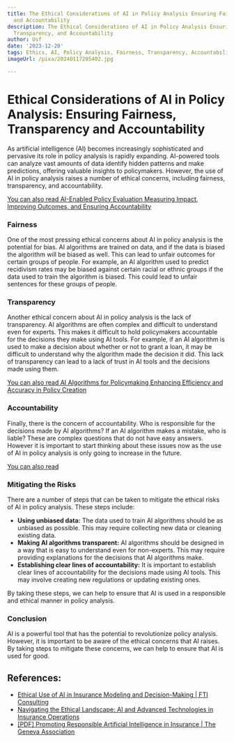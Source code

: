 ```yaml
---
title: The Ethical Considerations of AI in Policy Analysis Ensuring Fairness, Transparency,
  and Accountability
description: The Ethical Considerations of AI in Policy Analysis Ensuring Fairness,
  Transparency, and Accountability
author: Usf
date: '2023-12-20'
tags: Ethics, AI, Policy Analysis, Fairness, Transparency, Accountability
imageUrl: /pixa/20240117205402.jpg

---
```

# Ethical Considerations of AI in Policy Analysis: Ensuring Fairness, Transparency and Accountability

As artificial intelligence (AI) becomes increasingly sophisticated and pervasive its role in policy analysis is rapidly expanding. AI-powered tools can analyze  vast amounts of  data identify hidden patterns  and make predictions, offering valuable insights to policymakers. However, the use  of AI in policy analysis raises a number  of ethical concerns,  including fairness, transparency,  and accountability.

[You can also read AI-Enabled Policy Evaluation Measuring Impact, Improving Outcomes, and Ensuring Accountability](AI-Enabled%20Policy%20Evaluation%20Measuring%20Impact%2C%20Improving%20Outcomes%2C%20and%20Ensuring%20Accountability)


### Fairness

One of the  most pressing  ethical concerns about  AI in policy analysis is the potential for bias. AI algorithms are trained on data, and if the data is biased the algorithm will be biased  as well. This  can  lead to unfair outcomes for  certain  groups of people. For example, an AI  algorithm used to predict recidivism rates may be biased against certain racial or ethnic groups if  the  data used to train the  algorithm is biased. This could lead to unfair sentences for these groups of people.

### Transparency

Another ethical concern about AI in policy  analysis is the lack of transparency. AI algorithms are often complex and difficult to understand  even for experts.  This  makes it difficult to hold policymakers accountable for the  decisions they make using AI tools. For example, if an AI algorithm  is used to make a decision  about whether or not to grant a loan, it  may  be difficult to understand why the  algorithm  made the decision it did. This lack of transparency can lead to a lack of trust in AI tools  and the decisions made using them.

[You can also read  AI Algorithms for  Policymaking Enhancing Efficiency and Accuracy in Policy Creation](AI%20Algorithms%20for%20Policymaking%20Enhancing%20Efficiency%20and%20Accuracy%20in%20Policy%20Creation)


### Accountability

Finally, there is the concern of accountability. Who is responsible  for the decisions made by AI algorithms? If an AI algorithm makes a mistake, who is liable?  These are complex questions that do not have easy  answers. However it is important to start thinking about  these issues now  as the  use of AI in policy analysis is only going to increase in the future.

[You  can also  read ]()


### Mitigating the Risks

There are a number  of  steps that can be  taken to mitigate the ethical risks of AI in policy  analysis. These steps include:

* **Using unbiased data:** The data used  to train AI algorithms should be as unbiased as possible. This may require collecting new data or cleaning existing data.
* **Making AI  algorithms transparent:**  AI algorithms should be  designed in a way that is easy to understand even for non-experts. This may require providing explanations for the decisions that AI algorithms make.
* **Establishing clear lines of accountability:** It is important to establish clear  lines of accountability for the decisions made using AI tools. This may  involve creating new regulations or updating existing ones.

By taking these steps, we can help to ensure that AI is used in a responsible and ethical manner in policy analysis.

### Conclusion

AI is a powerful tool that has the potential to revolutionize policy analysis. However, it is important to be aware of the ethical concerns that  AI raises. By taking steps to mitigate these concerns, we can help to ensure that AI is used for good.

## References:
- [Ethical Use of AI in Insurance Modeling and Decision-Making | FTI Consulting](https://www.fticonsulting.com/en/insights/articles/ethical-use-ai-insurance-modeling-decision-making)
- [Navigating the Ethical Landscape: AI and Advanced Technologies in Insurance Operations](https://bfsi.economictimes.indiatimes.com/blog/navigating-the-ethical-landscape-ai-and-advanced-technologies-in-insurance-operations/103077901)
- [[PDF] Promoting Responsible Artificial Intelligence in Insurance | The Geneva Association](https://www.genevaassociation.org/sites/default/files/ai_in_insurance_web_0.pdf)
